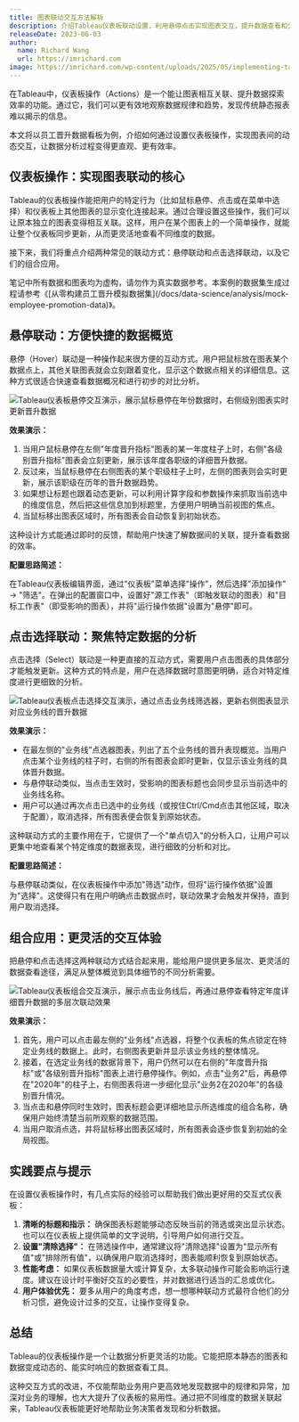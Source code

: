 ```yaml
---
title: 图表联动交互方法解析
description: 介绍Tableau仪表板联动设置，利用悬停点击实现图表交互，提升数据查看和分析效率
releaseDate: 2023-06-03
author:
  name: Richard Wang
  url: https://imrichard.com
image: https://imrichard.com/wp-content/uploads/2025/05/implementing-tableau-dashboard-actions-cover.avif
---
```


在Tableau中，仪表板操作（Actions）是一个能让图表相互关联、提升数据探索效率的功能。通过它，我们可以更有效地观察数据规律和趋势，发现传统静态报表难以揭示的信息。

本文将以员工晋升数据看板为例，介绍如何通过设置仪表板操作，实现图表间的动态交互，让数据分析过程变得更直观、更有效率。

## 仪表板操作：实现图表联动的核心

Tableau的仪表板操作能把用户的特定行为（比如鼠标悬停、点击或在菜单中选择）和仪表板上其他图表的显示变化连接起来。通过合理设置这些操作，我们可以让原本独立的图表变得相互关联。这样，用户在某个图表上的一个简单操作，就能让整个仪表板同步更新，从而更灵活地查看不同维度的数据。

接下来，我们将重点介绍两种常见的联动方式：悬停联动和点击选择联动，以及它们的组合应用。

<Callout type="info">
  笔记中所有数据和图表均为虚构，请勿作为真实数据参考。本案例的数据集生成过程请参考《[从零构建员工晋升模拟数据集](/docs/data-science/analysis/mock-employee-promotion-data)》。
</Callout>

## 悬停联动：方便快捷的数据概览

悬停（Hover）联动是一种操作起来很方便的互动方式。用户把鼠标放在图表某个数据点上，其他关联图表就会立刻跟着变化，显示这个数据点相关的详细信息。这种方式很适合快速查看数据概况和进行初步的对比分析。

![Tableau仪表板悬停交互演示，展示鼠标悬停在年份数据时，右侧级别图表实时更新晋升数据](https://imrichard.com/wp-content/uploads/2025/05/tableau-dashboard-hover-interaction-demo.gif)

**效果演示：**

1. 当用户鼠标悬停在左侧"年度晋升指标"图表的某一年度柱子上时，右侧"各级别晋升指标"图表会立刻更新，展示该年度各职级的详细晋升数据。
2. 反过来，当鼠标悬停在右侧图表的某个职级柱子上时，左侧的图表则会实时更新，展示该职级在历年的晋升数据趋势。
3. 如果想让标题也跟着动态更新，可以利用计算字段和参数操作来抓取当前选中的维度信息，然后把这些信息加到标题里，方便用户明确当前视图的焦点。
4. 当鼠标移出图表区域时，所有图表会自动恢复到初始状态。

这种设计方式能通过即时的反馈，帮助用户快速了解数据间的关联，提升查看数据的效率。

**配置思路简述：**

在Tableau仪表板编辑界面，通过"仪表板"菜单选择"操作"，然后选择"添加操作" -> "筛选"。在弹出的配置窗口中，设置好"源工作表"（即触发联动的图表）和"目标工作表"（即受影响的图表），并将"运行操作依据"设置为"悬停"即可。

## 点击选择联动：聚焦特定数据的分析

点击选择（Select）联动是一种更直接的互动方式，需要用户点击图表的具体部分才能触发更新。这种方式的特点是，用户在选择数据时意图更明确，适合对特定维度进行更细致的分析。

![Tableau仪表板点击选择交互演示，通过点击业务线筛选器，更新右侧图表显示对应业务线的晋升数据](https://imrichard.com/wp-content/uploads/2025/05/tableau-dashboard-click-select-filter-demo.gif)

**效果演示：**

- 在最左侧的"业务线"点选器图表，列出了五个业务线的晋升表现概览。当用户点击某个业务线的柱子时，右侧的所有图表会即时更新，仅显示该业务线的具体晋升数据。
- 与悬停联动类似，当点击生效时，受影响的图表标题也会同步显示当前选中的业务线名称。
- 用户可以通过再次点击已选中的业务线（或按住Ctrl/Cmd点击其他区域，取决于配置），取消选择，所有图表便会恢复到原始状态。

这种联动方式的主要作用在于，它提供了一个"单点切入"的分析入口，让用户可以更集中地查看某个特定维度的数据表现，进行细致的分析和对比。

**配置思路简述：**

与悬停联动类似，在仪表板操作中添加"筛选"动作，但将"运行操作依据"设置为"选择"。这使得只有在用户明确点击数据点时，联动效果才会触发并保持，直到用户取消选择。

## 组合应用：更灵活的交互体验

把悬停和点击选择这两种联动方式结合起来用，能给用户提供更多层次、更灵活的数据查看途径，满足从整体概览到具体细节的不同分析需要。

![Tableau仪表板组合交互演示，展示点击业务线后，再通过悬停查看特定年度详细晋升数据的多层次联动效果](https://imrichard.com/wp-content/uploads/2025/05/tableau-dashboard-combined-interactions-demo.gif)

**效果演示：**

1. 首先，用户可以点击最左侧的"业务线"点选器，将整个仪表板的焦点锁定在特定业务线的数据上。此时，右侧图表更新并显示该业务线的整体情况。
2. 接着，在选定业务线的数据背景下，用户仍然可以在右侧的"年度晋升指标"或"各级别晋升指标"图表上进行悬停操作。例如，点击"业务2"后，再悬停在"2020年"的柱子上，右侧图表将进一步细化显示"业务2在2020年"的各级别晋升情况。
3. 当点击和悬停同时生效时，图表标题会更详细地显示所选维度的组合名称，确保用户始终清楚当前所观察的数据范围。
4. 当用户取消点选，并将鼠标移出图表区域时，所有图表会逐步恢复到初始的全局视图。

## 实践要点与提示

在设置仪表板操作时，有几点实际的经验可以帮助我们做出更好用的交互式仪表板：

1. **清晰的标题和指示：** 确保图表标题能够动态反映当前的筛选或突出显示状态。也可以在仪表板上提供简单的文字说明，引导用户如何进行交互。
2. **设置"清除选择"：** 在筛选操作中，通常建议将"清除选择"设置为"显示所有值"或"排除所有值"，以确保用户取消选择时，图表能顺利恢复到原始状态。
3. **性能考虑：** 如果仪表板数据量大或计算复杂，太多联动操作可能会影响运行速度。建议在设计时平衡好交互的必要性，并对数据进行适当的汇总或优化。
4. **用户体验优先：** 要多从用户的角度考虑，想一想哪种联动方式最符合他们的分析习惯，避免设计过多的交互，让操作变得复杂。

## 总结

Tableau的仪表板操作是一个让数据分析更灵活的功能。它能把原本静态的图表和数据变成动态的、能实时响应的数据查看工具。

这种交互方式的改进，不仅能帮助业务用户更高效地发现数据中的规律和异常，加深对业务的理解，也大大提升了仪表板的易用性。通过把不同维度的数据关联起来，Tableau仪表板能更好地帮助业务决策者发现和分析数据。
